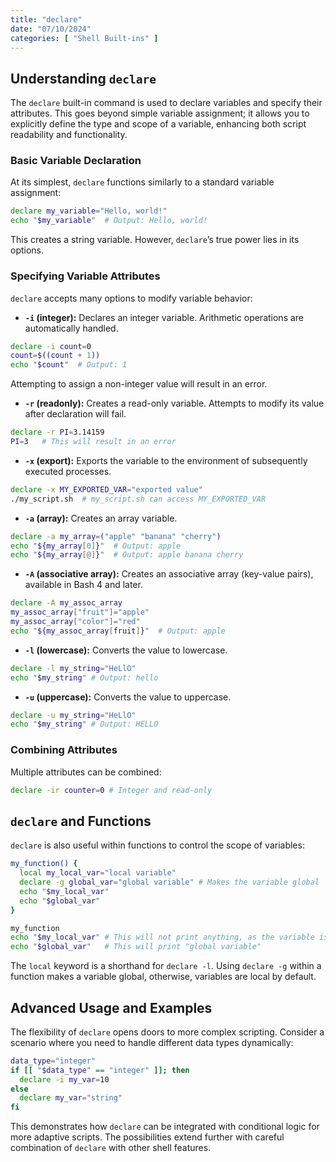 ```yaml
---
title: "declare"
date: "07/10/2024"
categories: [ "Shell Built-ins" ]
---
```

## Understanding `declare`

The `declare` built-in command is used to declare variables and specify their attributes. This goes beyond simple variable assignment; it allows you to explicitly define the type and scope of a variable, enhancing both script readability and functionality.


### Basic Variable Declaration

At its simplest, `declare` functions similarly to a standard variable assignment:

```bash
declare my_variable="Hello, world!"
echo "$my_variable"  # Output: Hello, world!
```

This creates a string variable.  However, `declare`'s true power lies in its options.


### Specifying Variable Attributes

`declare` accepts many options to modify variable behavior:

* **`-i` (integer):** Declares an integer variable.  Arithmetic operations are automatically handled.

```bash
declare -i count=0
count=$((count + 1))
echo "$count"  # Output: 1
```

Attempting to assign a non-integer value will result in an error.


* **`-r` (readonly):** Creates a read-only variable.  Attempts to modify its value after declaration will fail.

```bash
declare -r PI=3.14159
PI=3   # This will result in an error
```

* **`-x` (export):** Exports the variable to the environment of subsequently executed processes.

```bash
declare -x MY_EXPORTED_VAR="exported value"
./my_script.sh  # my_script.sh can access MY_EXPORTED_VAR
```


* **`-a` (array):** Creates an array variable.

```bash
declare -a my_array=("apple" "banana" "cherry")
echo "${my_array[0]}"  # Output: apple
echo "${my_array[@]}"  # Output: apple banana cherry
```

* **`-A` (associative array):** Creates an associative array (key-value pairs), available in Bash 4 and later.

```bash
declare -A my_assoc_array
my_assoc_array["fruit"]="apple"
my_assoc_array["color"]="red"
echo "${my_assoc_array[fruit]}"  # Output: apple
```


* **`-l` (lowercase):**  Converts the value to lowercase.

```bash
declare -l my_string="HeLlO"
echo "$my_string" # Output: hello
```

* **`-u` (uppercase):** Converts the value to uppercase.

```bash
declare -u my_string="HeLlO"
echo "$my_string" # Output: HELLO
```


### Combining Attributes

Multiple attributes can be combined:

```bash
declare -ir counter=0 # Integer and read-only
```


##  `declare` and Functions

`declare` is also useful within functions to control the scope of variables:

```bash
my_function() {
  local my_local_var="local variable"
  declare -g global_var="global variable" # Makes the variable global
  echo "$my_local_var"
  echo "$global_var"
}

my_function
echo "$my_local_var" # This will not print anything, as the variable is local to the function
echo "$global_var"   # This will print "global variable"
```

The `local` keyword is a shorthand for `declare -l`.  Using `declare -g` within a function makes a variable global, otherwise, variables are local by default.


##  Advanced Usage and Examples

The flexibility of `declare` opens doors to more complex scripting. Consider a scenario where you need to handle different data types dynamically:

```bash
data_type="integer"
if [[ "$data_type" == "integer" ]]; then
  declare -i my_var=10
else
  declare my_var="string"
fi
```

This demonstrates how `declare` can be integrated with conditional logic for more adaptive scripts.  The possibilities extend further with careful combination of `declare` with other shell features.

